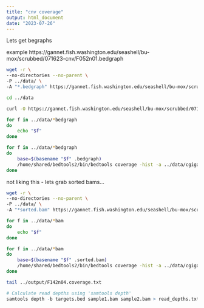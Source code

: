 ```yaml
---
title: "cnv coverage"
output: html_document
date: "2023-07-26"
---
```


Lets get begraphs 

example 
https://gannet.fish.washington.edu/seashell/bu-mox/scrubbed/071623-cnv/F052n01.bedgraph


```bash
wget -r \
--no-directories --no-parent \
-P ../data/ \
-A "*.bedgraph" https://gannet.fish.washington.edu/seashell/bu-mox/scrubbed/071623-cnv/

```


```bash
cd ../data

curl -O https://gannet.fish.washington.edu/seashell/bu-mox/scrubbed/071623-cnv/cgigas_uk_roslin_v1_gene.gff
```

```bash

for f in ../data/*bedgraph
do
    echo "$f"
done
```

```bash

for f in ../data/*bedgraph
do
    base=$(basename "$f" .bedgraph)
    /home/shared/bedtools2/bin/bedtools coverage -hist -a ../data/cgigas_uk_roslin_v1_gene.gff -b "$f" > "../output/$base.coverage.txt"
done
```
not liking this - lets grab sorted bams...

```bash
wget -r \
--no-directories --no-parent \
-P ../data/ \
-A "*sorted.bam" https://gannet.fish.washington.edu/seashell/bu-mox/scrubbed/071623-cnv/

```

```bash

for f in ../data/*bam
do
    echo "$f"
done
```



```bash

for f in ../data/*bam
do
    base=$(basename "$f" .sorted.bam)
    /home/shared/bedtools2/bin/bedtools coverage -hist -a ../data/cgigas_uk_roslin_v1_gene.gff -b "$f" > "../output/$base.coverage.txt"
done
```


```bash
tail ../output/F142n04.coverage.txt
```


```r

# Calculate read depths using 'samtools depth'
samtools depth -b targets.bed sample1.bam sample2.bam > read_depths.txt

```

